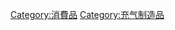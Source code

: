 {{catmore}}
{{Commonscat|Balloons}}

[[Category:消費品|Category:消費品]]
[[Category:充气制造品|Category:充气制造品]]